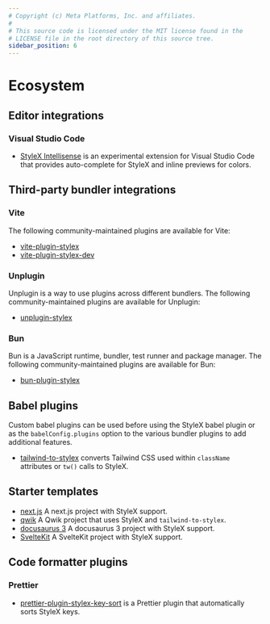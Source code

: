 ```yaml
---
# Copyright (c) Meta Platforms, Inc. and affiliates.
#
# This source code is licensed under the MIT license found in the
# LICENSE file in the root directory of this source tree.
sidebar_position: 6
---
```


# Ecosystem

## Editor integrations

### Visual Studio Code

* [StyleX Intellisense](https://marketplace.visualstudio.com/items?itemName=yash-singh.stylex)
  is an experimental extension for Visual Studio Code that provides auto-complete for StyleX
  and inline previews for colors.

## Third-party bundler integrations

### Vite

The following community-maintained plugins are available for Vite:

* [vite-plugin-stylex](https://www.npmjs.com/package/vite-plugin-stylex)
* [vite-plugin-stylex-dev](https://www.npmjs.com/package/vite-plugin-stylex-dev)

### Unplugin

Unplugin is a way to use plugins across different bundlers. The following community-maintained
plugins are available for Unplugin:

* [unplugin-stylex](https://www.npmjs.com/package/unplugin-stylex)

### Bun

Bun is a JavaScript runtime, bundler, test runner and package manager. The following community-maintained
plugins are available for Bun:

* [bun-plugin-stylex](https://www.npmjs.com/package/bun-plugin-stylex)

## Babel plugins

Custom babel plugins can be used before using the StyleX babel plugin or as the
`babelConfig.plugins` option to the various bundler plugins to add additional features.

* [tailwind-to-stylex](https://www.npmjs.com/package/tailwind-to-stylex) converts
  Tailwind CSS used within `className` attributes or `tw()` calls to StyleX.

## Starter templates

* [next.js](https://github.com/nmn/nextjs-app-dir-stylex) A next.js project with StyleX support.
* [qwik](https://github.com/nmn/qwik-stylex) A Qwik project that uses StyleX and `tailwind-to-stylex`.
* [docusaurus 3](https://github.com/nmn/docusaurus-stylex) A docusaurus 3 project with StyleX support.
* [SvelteKit](https://github.com/nmn/sveltekit-stylex) A SvelteKit project with StyleX support.

## Code formatter plugins

### Prettier

* [prettier-plugin-stylex-key-sort](https://github.com/nedjulius/prettier-plugin-stylex-key-sort) is a 
  Prettier plugin that automatically sorts StyleX keys.
